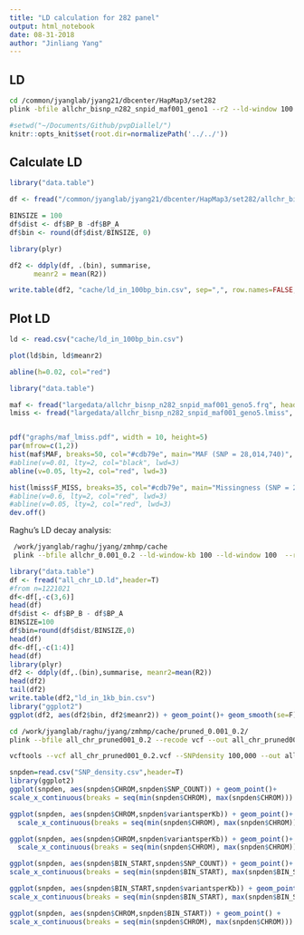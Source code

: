 ```yaml
---
title: "LD calculation for 282 panel"
output: html_notebook
date: 08-31-2018
author: "Jinliang Yang"
---
```


## LD 

```bash
cd /common/jyanglab/jyang21/dbcenter/HapMap3/set282
plink -bfile allchr_bisnp_n282_snpid_maf001_geno1 --r2 --ld-window 100 --ld-window-kb 100 --ld-window-r2 0 --out allchr_bisnp_n282_snpid_maf001_geno1
```

```r
#setwd("~/Documents/Github/pvpDiallel/")
knitr::opts_knit$set(root.dir=normalizePath('../../'))
```


## Calculate LD

```r
library("data.table")

df <- fread("/common/jyanglab/jyang21/dbcenter/HapMap3/set282/allchr_bisnp_n282_snpid_maf001_geno1.ld", data.table=FALSE)

BINSIZE = 100
df$dist <- df$BP_B -df$BP_A
df$bin <- round(df$dist/BINSIZE, 0)

library(plyr)

df2 <- ddply(df, .(bin), summarise,
      meanr2 = mean(R2))

write.table(df2, "cache/ld_in_100bp_bin.csv", sep=",", row.names=FALSE, quote=FALSE)

```


## Plot LD
```r
ld <- read.csv("cache/ld_in_100bp_bin.csv")

plot(ld$bin, ld$meanr2)

abline(h=0.02, col="red")
```














```r
library("data.table")

maf <- fread("largedata/allchr_bisnp_n282_snpid_maf001_geno5.frq", header=TRUE)
lmiss <- fread("largedata/allchr_bisnp_n282_snpid_maf001_geno5.lmiss", header=TRUE)


pdf("graphs/maf_lmiss.pdf", width = 10, height=5)
par(mfrow=c(1,2))
hist(maf$MAF, breaks=50, col="#cdb79e", main="MAF (SNP = 28,014,740)", xlab="Minor Allele Freq")
#abline(v=0.01, lty=2, col="black", lwd=3)
abline(v=0.05, lty=2, col="red", lwd=3)

hist(lmiss$F_MISS, breaks=35, col="#cdb79e", main="Missingness (SNP = 28,014,740)", xlab="Missing Rate")
#abline(v=0.6, lty=2, col="red", lwd=3)
#abline(v=0.05, lty=2, col="red", lwd=3)
dev.off()

```

Raghu's LD decay analysis:

```bash
 /work/jyanglab/raghu/jyang/zmhmp/cache
 plink --bfile allchr_0.001_0.2 --ld-window-kb 100 --ld-window 100  --r2 --ld-window-r2 0  --out all_chr_LD
```


```r
library("data.table")
df <- fread("all_chr_LD.ld",header=T)
#from n=1221021
df<-df[,-c(3,6)]
head(df)
df$dist <- df$BP_B - df$BP_A 
BINSIZE=100
df$bin=round(df$dist/BINSIZE,0)
head(df)
df<-df[,-c(1:4)]
head(df)
library(plyr)
df2 <- ddply(df,.(bin),summarise, meanr2=mean(R2))
head(df2)
tail(df2)
write.table(df2,"ld_in_1kb_bin.csv")
library("ggplot2")
ggplot(df2, aes(df2$bin, df2$meanr2)) + geom_point()+ geom_smooth(se=F)

```


```bash
cd /work/jyanglab/raghu/jyang/zmhmp/cache/pruned_0.001_0.2/
plink --bfile all_chr_pruned001_0.2 --recode vcf --out all_chr_pruned001_0.2

vcftools --vcf all_chr_pruned001_0.2.vcf --SNPdensity 100,000 --out all_chr_pruned001_0.2_density100kb
```

```r

snpden=read.csv("SNP_density.csv",header=T)
library(ggplot2)
ggplot(snpden, aes(snpden$CHROM,snpden$SNP_COUNT)) + geom_point()+
scale_x_continuous(breaks = seq(min(snpden$CHROM), max(snpden$CHROM)))

ggplot(snpden, aes(snpden$CHROM,snpden$variantsperKb)) + geom_point()+
  scale_x_continuous(breaks = seq(min(snpden$CHROM), max(snpden$CHROM)))

ggplot(snpden, aes(snpden$CHROM,snpden$variantsperKb)) + geom_point()+
  scale_x_continuous(breaks = seq(min(snpden$CHROM), max(snpden$CHROM)))

ggplot(snpden, aes(snpden$BIN_START,snpden$SNP_COUNT)) + geom_point()+
scale_x_continuous(breaks = seq(min(snpden$BIN_START), max(snpden$BIN_START)))

ggplot(snpden, aes(snpden$BIN_START,snpden$variantsperKb)) + geom_point() +
scale_x_continuous(breaks = seq(min(snpden$BIN_START), max(snpden$BIN_START)))

ggplot(snpden, aes(snpden$CHROM,snpden$BIN_START)) + geom_point() +
scale_x_continuous(breaks = seq(min(snpden$CHROM), max(snpden$CHROM)))

```


